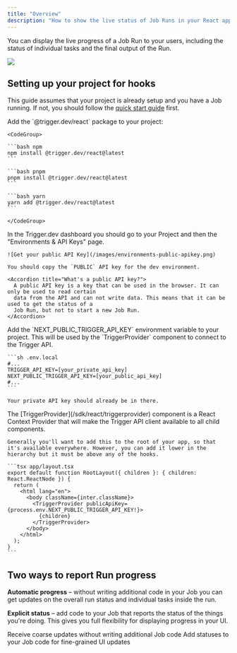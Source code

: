 ```yaml
---
title: "Overview"
description: "How to show the live status of Job Runs in your React app"
---
```


You can display the live progress of a Job Run to your users, including the status of individual tasks and the final output of the Run.

<Frame caption='This updates live as the Job progresses, until we show the "Posted to Slack" output'>
  <img src="/images/react-hooks.png" />
</Frame>

## Setting up your project for hooks

This guide assumes that your project is already setup and you have a Job running. If not, you should follow the [quick start guide](/documentation/quickstart) first.

<Steps titleSize="h3">
  <Step title="Install the package">
    Add the `@trigger.dev/react` package to your project:

    <CodeGroup>

    ```bash npm
    npm install @trigger.dev/react@latest
    ```

    ```bash pnpm
    pnpm install @trigger.dev/react@latest
    ```

    ```bash yarn
    yarn add @trigger.dev/react@latest
    ```

    </CodeGroup>

  </Step>
  <Step title="Get your public API key">
    In the Trigger.dev dashboard you should go to your Project and then the "Environments & API Keys" page.

    ![Get your public API Key](/images/environments-public-apikey.png)

    You should copy the `PUBLIC` API key for the dev environment.

    <Accordion title="What's a public API key?">
      A public API key is a key that can be used in the browser. It can only be used to read certain
      data from the API and can not write data. This means that it can be used to get the status of a
      Job Run, but not to start a new Job Run.
    </Accordion>

  </Step>
  <Step title="Add the env var to your project">
    Add the `NEXT_PUBLIC_TRIGGER_API_KEY` environment variable to your project. This will be used by the `TriggerProvider` component to connect to the Trigger API.

    ```sh .env.local
    #...
    TRIGGER_API_KEY=[your_private_api_key]
    NEXT_PUBLIC_TRIGGER_API_KEY=[your_public_api_key]
    #...
    ```

    Your private API key should already be in there.

  </Step>

  <Step title="Add the <TriggerProvider> component">
    The [TriggerProvider](/sdk/react/triggerprovider) component is a React Context Provider that will make the Trigger API client available to all child components.

    Generally you'll want to add this to the root of your app, so that it's available everywhere. However, you can add it lower in the hierarchy but it must be above any of the hooks.

    ```tsx app/layout.tsx
    export default function RootLayout({ children }: { children: React.ReactNode }) {
      return (
        <html lang="en">
          <body className={inter.className}>
            <TriggerProvider publicApiKey={process.env.NEXT_PUBLIC_TRIGGER_API_KEY!}>
              {children}
            </TriggerProvider>
          </body>
        </html>
      );
    }
    ```

  </Step>
</Steps>

## Two ways to report Run progress

**Automatic progress** – without writing additional code in your Job you can get updates on the overall run status and individual tasks inside the run.

**Explicit status** – add code to your Job that reports the status of the things you're doing. This gives you full flexibility for displaying progress in your UI.

<CardGroup cols={2}>
  <Card title="Automatic hooks" icon="wrench" href="/documentation/guides/react-hooks-automatic">
    Receive coarse updates without writing additional Job code
  </Card>
  <Card
    title="Explicit status hooks"
    icon="wrench"
    href="/documentation/guides/react-hooks-statuses"
  >
    Add statuses to your Job code for fine-grained UI updates
  </Card>
</CardGroup>
